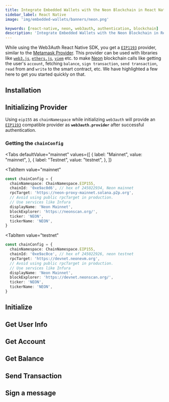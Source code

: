 ```yaml
---
title: Integrate Embedded Wallets with the Neon Blockchain in React Native
sidebar_label: React Native
image: 'img/embedded-wallets/banners/neon.png'

keywords: [react-native, neon, web3auth, authentication, blockchain]
description: 'Integrate Embedded Wallets with the Neon Blockchain in React Native | Embedded Wallets'
---
```



While using the Web3Auth React Native SDK, you get a [`EIP1193`](https://eips.ethereum.org/EIPS/eip-1193) provider, similar to the [Metamask Provider](https://docs.metamask.io/guide/ethereum-provider.html). This provider can be used with libraries like [`web3.js`](https://web3js.readthedocs.io/en/v1.2.8/getting-started.html), [`ethers.js`](https://docs.ethers.io/v5/getting-started/), [`viem`](https://viem.sh/docs/getting-started) etc. to make [Neon](https://neonevm.org/) blockchain calls like getting the user's `account`, fetching `balance`, `sign transaction`, `send transaction`, `read` from and `write` to the smart contract, etc. We have highlighted a few here to get you started quickly on that.

## Installation

<InstallationSnippet />

## Initializing Provider

Using `eip155` as `chainNamespace` while initializing `web3auth` will provide an [`EIP1193`](https://eips.ethereum.org/EIPS/eip-1193) compatible provider as **`web3auth.provider`** after successful authentication.

### Getting the `chainConfig`

<Tabs
 defaultValue="mainnet"
  values={[
    { label: "Mainnet", value: "mainnet", },
    { label: "Testnet", value: "testnet", },
  ]}
>
<TabItem
  value="mainnet"
>

```typescript
const chainConfig = {
  chainNamespace: ChainNamespace.EIP155,
  chainId: '0xe9ac0d6', // hex of 245022934, Neon mainnet
  rpcTarget: 'https://neon-proxy-mainnet.solana.p2p.org',
  // Avoid using public rpcTarget in production.
  // Use services like Infura
  displayName: 'Neon Mainnet',
  blockExplorer: 'https://neonscan.org/',
  ticker: 'NEON',
  tickerName: 'NEON',
}
```

</TabItem>

<TabItem
  value="testnet"
>

```typescript
const chainConfig = {
  chainNamespace: ChainNamespace.EIP155,
  chainId: '0xe9ac0ce', // hex of 245022926, neon testnet
  rpcTarget: 'https://devnet.neonevm.org',
  // Avoid using public rpcTarget in production.
  // Use services like Infura
  displayName: 'Neon Mainnet',
  blockExplorer: 'https://devnet.neonscan.org/',
  ticker: 'NEON',
  tickerName: 'NEON',
}
```

</TabItem>
</Tabs>

## Initialize

<InitialisationSnippet />

## Get User Info

<UserInfoSnippet />

## Get Account

<GetAccountSnippet />

## Get Balance

<GetBalanceSnippet />

## Send Transaction

<SendTransactionSnippet />

## Sign a message

<SignMessageSnippet />
